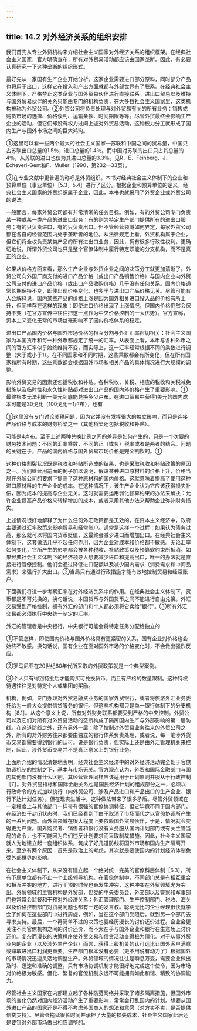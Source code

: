 ```yaml
---
---
---
```

title: 14.2 对外经济关系的组织安排
---



我们首先从专业外贸机构来介绍社会主义国家对外经济关系的组织框架。在经典社会主义国家，官方明确宣布，所有对外贸易活动都应该由国家垄断。因此，有必要认真研究一下这种垄断的组织形式。

最好先从一家国有生产企业开始分析。这家企业需要进口部分原料，同时部分产品也将用于出口，这样它在投入和产出方面就都与外部世界有了联系。在经典社会主义体制下，严格禁止这类企业与国外贸易伙伴进行直接联系。进出口贸易以及维持与国外贸易伙伴的关系只能由专门的机构负责，在大多数社会主义国家里，这类机构被称为外贸公司。②外贸公司将负责处理与对外贸易有关的所有业务：销售或购货市场的选择、价格谈判、运输条款、时间期限等等。尽管外贸最终会影响生产企业的活动，但它们却没有权力过问上述对外贸易活动。这种权力分工就形成了国内生产与国外市场之间的巨大鸿沟。

①这里可以看一些两个最大的社会主义国家—苏联和中国之间的贸易量，中国只占苏联出口总量的1.5％，进口总量的1.4％。而中国对苏联的出口只占其总量的4％，从苏联的进口也仅为其进口总量的3.3％。见R．E．Feinberg、J．Echeveri-Gent和F．Muller（1990，第232—33页）。

②在专业文献中更普遍的称呼是外贸组织。本书对经典社会主义体制下的企业和预算单位（事业单位）［5.3，5.4］进行了区分。根据企业和预算单位的定义，经典社会主义国家的外贸组织属于企业，因此，本书也就采用了外贸企业或外贸公司的说法。




一般而言，每家外贸公司都有非常清晰的任务目标。例如，有的外贸公司专门负责某一种或某一类产品的进出口业务；有的则为特定生产部门提供所有的进出口服务；有的只负责进口，有的只负责出口。但不管经营领域如何界定，每家外贸公司都在各自的经营范围内处于垄断者的地位。从法律规定上看，外贸机构属于企业，但它们将全权负责某类产品的所有进出口业务，因此，拥有很多行政性权利。更确切地说，所谓外贸公司也只是整个官僚体制中履行特定职能的分支机构，而不是真正的企业。

如果从价格方面来看，那么生产企业与外贸企业之间的决策分工就更加清晰了。外贸公司向外国厂商支付的进口产品价格（或出口产品销售价格）与国内企业向外贸公司支付的进口产品价格（或出口产品收购价格）几乎没有任何关系。国内价格通常长期保持不变，即使出现价格变化，也多半与进出口产品价格无关。尽管可能有人会解释说，国内某些产品的价格上涨是因为国外相关进口投入品的价格有所上升，但同样存在这样的现象：即使进口价格出现了上涨情况，但国内价格仍然会保持不变（在官方宣传中往往把这一点作为中央价格控制的一大优势）。官方宣称，资本主义变化无常的市场丝毫影响不了国内价格体系的稳定。

进出口产品国内价格与国外市场价格的相互分割与外汇汇率密切相关：社会主义国家为本国货币和每一种外币都规定了统一的汇率。从表面上看，本币与各种外币之间的官方汇率似乎始终维持不变，而实际上，这一汇率经常根据不同的乘数进行调整（大于或小于1）。在不同国家和不同时期，这些乘数都会有所变化，但在所有国家和所有时期，这些乘数都会根据国外市场和相关产品的具体情况进行大规模的调整。

影响外贸交易的因素还包括税收和补贴。各种税收、关税、相应的税收和关税减免措施以及临时性和永久性补贴都对进出口产品的国内外价格产生了重要影响。①最终根本无法判断一美元到底能兑换多少卢布。在进口贸易中获得1美元的国内成本可能是30戈比（100戈比＝1卢布），也有

①这里没有专门讨论关税问题，因为它并没有发挥很大的独立影响，而只是连接产品价格与成本的财务桥梁之一（其他桥梁还包括税收和补贴）。

可能是4卢布。至于上述两种兑换比例之间的差异是如何产生的，只是一个次要的财务技术问题：不同的汇率乘数，不同的正（或负）税率或者是两者的结合。问题的关键在于，产品的国内价格与国外贸易市场价格是完全割裂的。①

这种价格割裂状况既是税收和补贴所造成的结果，也是采取税收和补贴政策的原因之一。我们继续用前面的例子加以说明，假设某种进口原材料的价格上升，价格当局在外贸公司的要求下提高了这种原材料的国内价格。这就意味着提高了使用这种进口原材料的生产企业的成本。在这种情况下，该生产企业认为它应该获得损失补偿，因为成本的提高与企业无关。这时就需要运用弱化预算约束的办法来解决：允许企业提高产品价格来转移增加的成本，或者采用其他办法来帮助企业弥补财务损失。

上述情况很好地解释了为什么任何外汇政策都是无效的。在资本主义经济中，政府主要通过汇率政策来影响贸易和经常账户。通常是这样一个过程：如果认为债务过高，那么就可以将国内货币贬值，这最终会减少进口而增加出口。在经典社会主义体制下，这套做法几乎不起任何作用，因为企业对成本和价格都不敏感。无论汇率如何变化，它所产生的影响都会被各种税收、补贴政策以及预算软约束所抵消。如果经典社会主义体制下的经济领导人想要减少进口和提高出口，唯一的办法就是直接进行官僚控制。他们会通过降低进口配额以及减少国内需求（消费需求和中间品需求）来强行扩大出口。②当局只有通过行政措施才能有效地控制贸易和经常账户。

下面我们将进一步考察汇率在对外经济关系中的作用。在经典社会主义体制下，货币都是不可兑换的，换句话说，本国货币与外国货币之间不能进行自由兑换。外汇交易受到严格控制，拥有外汇的部门和个人都必须将它卖给“银行”。③所有外汇交易都必须执行中央统一制定的汇率。

外汇的管理者是中央银行。中央银行可能会将特定任务分配给独立的

①不管怎样，即使国内价格与国外价格具有更紧密的关系，国有企业对价格也会始终不敏感。换句话说，国有企业在面对国外市场的价格变化时，不会做出强烈反应。

②罗马尼亚在20世纪80年代所采取的外贸政策就是一个典型案例。

③个人只有得到特批后才能购买可兑换货币，而且有严格的数量限制。这种特权待遇往往是对特定个人或集团的奖励。


机构，例如，专门办理对外贸易融资业务的国家外贸银行，或者将旅游外汇业务委托给为一般大众提供信贷服务的银行。但这些机构都只是单一银行体制下的分支机构［8.1］。从这个意义上说，所有对外财务联系都要受到严格的中央控制。外贸公司以及它们对所有对外贸易活动的垄断构成了隔离国内生产与外部影响的第一层防线。在这道防线之外，还有另外一层：除了控制对外贸易业务往来的外贸公司之外，所有的对外财务往来都要由独立的银行体系负责处理，或者说，每一笔涉外货币交易都需要得到银行的认可。说是银行负责，但实际上还是由外汇管理机关来控制，因此，涉外货币交易并不是真正意义上的银行业务。

上面所介绍的情况清楚地表明，经典社会主义经济中的对外经济活动完全处于官僚协调机制的控制之下，基本与市场无关。官方观点认为，外贸和国际金融部门与国内其他部门没有什么区别，其经营管理同样应该适用于计划原则并服从于行政控制［7］。对外贸易指标和国际金融关系也是国民经济计划的组成部分之一，必须以行政命令的方式加以执行（向外贸公司、涉及产品进口和产品出口的生产企业、银行下达计划任务）。但在现实生活中，这种做法带来了很多矛盾。尽管外贸领域在一定程度上与其他部门一样带有很强的官僚协调特征，但它毕竟不同于国内部门。在经济处于封闭状态时，我们已经看到了由于取消了市场而代之以官僚协调所产生的一系列问题。而外贸领域在很大程度上要依赖国外贸易伙伴，于是，情况就会变得更为严重。国外购买者、销售者和银行没有义务服从国内计划部门或有关主管当局的命令，也不可能因为它们违反计划要求而采取制裁措施。因此，社会主义国家就人为地建立起一套组织体系，筑成了好几道防线将国外市场和国内生产隔离开来。至少有两个原因：首先是政治上的考虑，其次就是要使国内的计划经济体制免受外部世界的影响。

在社会主义体制下，从来没有建立起一个绝对统一完美的官僚科层体制［6.3］。所有下属单位都有不止一个上级领导机构。在官僚体制中，不同部门总是有相互重合和相互冲突的地方，进行干预的时候也会发生冲突，这种冲突在外贸领域尤为突出。外贸领域的主管机构是外贸部，但党的中央委员会、外交部以及警察和军事部门也常常会监督和干预对外经济关系；外汇管理部门、生产控制部门、税收、海关以及价格控制部门对贸易问题也都有一定的发言权。聪明无比的企业经理很快就学会了如何在这些部门中进行周旋，例如，当在这个部门受阻后，就到另一个部门去寻求支持。最后，一个再简单不过的决策也要经历漫长的讨价还价过程。企业会更关注不同官僚机构之间的讨价还价，而不太在乎与国外企业和银行在生意场上讨价还价。复杂而漫长的决策程序使外贸交易和信贷活动变得极为僵化。对于从事外贸业务的企业（以及涉外生产企业）而言，获得上级机关的认可远比让国外客户满意或赚取进出口利润更重要。生产部门根本没有必要（更不用说有动力了）根据国外的市场情况迅速灵活地调整生产。外贸领域的情况往往是瞬息万变，需要企业做出及时、迅速和准确的调整。只有市场协调机制才能很好地完成这个使命，因为市场对价格极为敏感。僵化、繁复的官僚机制永远不可能拥有如此和谐、精致的协调能力。

尽管社会主义国家在内部建立起了各种防范网络并采取了诸多隔离措施，但国外市场的变化仍然对国内经济活动产生了重要影响，常常会打乱国内的计划。想要从国外进口产品的国家还是不得不考虑外国商人的想法和意愿（对方卖不卖，是否提供信贷支持）。尽管会拖延很长时间并承担了大量的损失成本，社会主义国家此后还是要针对外部市场做出相应调整的。